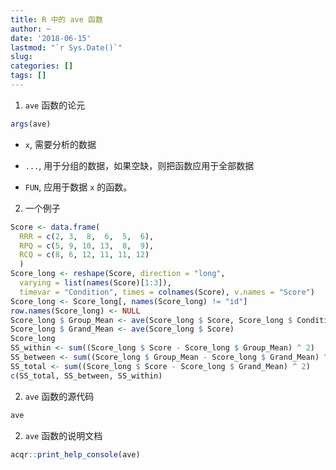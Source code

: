 ```yaml
---
title: R 中的 ave 函数
author: ~
date: '2018-06-15'
lastmod: "`r Sys.Date()`"
slug: 
categories: []
tags: []
---
```


1. `ave` 函数的论元
```r
args(ave)
```
- `x`, 需要分析的数据

- `...`, 用于分组的数据，如果空缺，则把函数应用于全部数据

- `FUN`, 应用于数据 `x` 的函数。


2. 一个例子

```r
Score <- data.frame(
  RRR = c(2, 3,  8,  6,  5,  6),
  RPQ = c(5, 9, 10, 13,  8,  9),
  RCQ = c(8, 6, 12, 11, 11, 12)
  )
Score_long <- reshape(Score, direction = "long", 
  varying = list(names(Score)[1:3]), 
  timevar = "Condition", times = colnames(Score), v.names = "Score")
Score_long <- Score_long[, names(Score_long) != "id"]
row.names(Score_long) <- NULL
Score_long $ Group_Mean <- ave(Score_long $ Score, Score_long $ Condition)
Score_long $ Grand_Mean <- ave(Score_long $ Score)
Score_long
SS_within <- sum((Score_long $ Score - Score_long $ Group_Mean) ^ 2)
SS_between <- sum((Score_long $ Group_Mean - Score_long $ Grand_Mean) ^ 2)
SS_total <- sum((Score_long $ Score - Score_long $ Grand_Mean) ^ 2)
c(SS_total, SS_between, SS_within)
```

2. `ave` 函数的源代码
```r
ave
```

2. `ave` 函数的说明文档
```r
acqr::print_help_console(ave)
```
